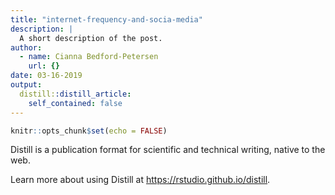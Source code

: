 ```yaml
---
title: "internet-frequency-and-socia-media"
description: |
  A short description of the post.
author:
  - name: Cianna Bedford-Petersen
    url: {}
date: 03-16-2019
output:
  distill::distill_article:
    self_contained: false
---
```


```r
knitr::opts_chunk$set(echo = FALSE)
```

Distill is a publication format for scientific and technical writing, native to the web.

Learn more about using Distill at <https://rstudio.github.io/distill>.


